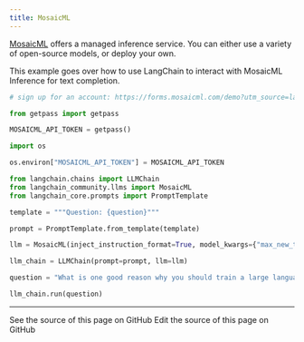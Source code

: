 ```yaml
---
title: MosaicML
---
```


[MosaicML](https://docs.mosaicml.com/en/latest/inference.html) offers a managed inference service. You can either use a variety of open-source models, or deploy your own.

This example goes over how to use LangChain to interact with MosaicML Inference for text completion.

```python
# sign up for an account: https://forms.mosaicml.com/demo?utm_source=langchain

from getpass import getpass

MOSAICML_API_TOKEN = getpass()
```

```python
import os

os.environ["MOSAICML_API_TOKEN"] = MOSAICML_API_TOKEN
```

```python
from langchain.chains import LLMChain
from langchain_community.llms import MosaicML
from langchain_core.prompts import PromptTemplate
```

```python
template = """Question: {question}"""

prompt = PromptTemplate.from_template(template)
```

```python
llm = MosaicML(inject_instruction_format=True, model_kwargs={"max_new_tokens": 128})
```

```python
llm_chain = LLMChain(prompt=prompt, llm=llm)
```

```python
question = "What is one good reason why you should train a large language model on domain specific data?"

llm_chain.run(question)
```

---

<CardGroup cols={2}>
  <Card title="View Source" icon="eye" href="https://github.com/langchain-ai/docs/blob/main/src/oss/python/integrations/llms/mosaicml.mdx">
    See the source of this page on GitHub
  </Card>
  <Card title="Edit Source" icon="pen-to-square" href="https://github.com/langchain-ai/docs/edit/main/src/oss/python/integrations/llms/mosaicml.mdx">
    Edit the source of this page on GitHub
  </Card>
</CardGroup>
